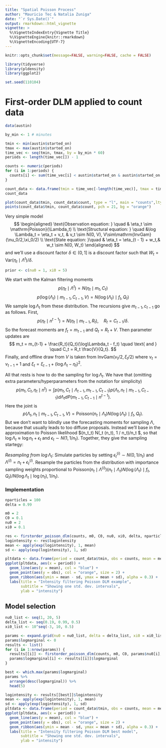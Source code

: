 ```yaml
---
title: "Spatial Poisson Process"
author: "Mauricio Tec & Natalia Zuniga"
date: "`r Sys.Date()`"
output: rmarkdown::html_vignette
vignette: >
  %\VignetteIndexEntry{Vignette Title}
  %\VignetteEngine{knitr::rmarkdown}
  %\VignetteEncoding{UTF-7}
---
```


```r
knitr::opts_chunk$set(message=FALSE, warning=FALSE, cache = FALSE)

```

```r
library(tidyverse)
library(pldensity)
library(ggplot2)

set.seed(110104)
```

# First-order DLM applied to count data

```r
data(austin)
```

```r
by_min <- 1 # minutes

tmin <- min(austin$started_on)
tmax <- max(austin$started_on)
time_vec <- seq(tmin, tmax, by = by_min * 60)
periods <- length(time_vec[]) - 1

counts <- numeric(periods)
for (i in 1:periods) {
  counts[i] <- sum(time_vec[i] < austin$started_on & austin$started_on < time_vec[i + 1]) 
}

count_data <- data.frame(tmin = time_vec[-length(time_vec)], tmax = time_vec[-1], count = counts)
count_data
```

```r
plot(count_data$tmin, count_data$count, type = "l", main = "counts",lty = 2)
points(count_data$tmin, count_data$count, pch = 21, bg = "orange")
```

Very simple model
$$
\begin{aligned}
\text{Observation equation: } \quad & \eta_t \sim \mathrm{Poisson}(\Lambda_t) \\
\text{Structural equation: } \quad &\log \Lambda_t  = \eta_t + v_t, & v_t \sim N(0, V), V\sim\mathrm{InvGam}(\nu_0/2,\xi_0/2) \\
\text{State equation: }\quad  & \eta_t  = \eta_{t - 1} + w_t,& w_t \sim N(0, W_t)
\end{aligned}
$$
and we'll use a discount factor $\delta \in (0,1]$ is a discount factor such that $W_t = \mathrm{Var}(\eta_t \mid \Lambda^t) / \delta$.

```r
prior <- c(nu0 = 1, xi0 = 5)
```


We start with the Kalman filtering moments
$$
p(\eta_t \mid \Lambda^t) = N(\eta_t \mid m_t, C_t)
$$
$$
p(\log(\Lambda_t) \mid m_{t-1}, C_{t-1}, V) = N(\log(\Lambda_t) \mid f_t, Q_t)
$$
We sample $\log\Lambda_t$ from these distribution. The recursions give $m_{t-1}, c_{t-1}$ go as follows. First,
$$
p(\eta_t \mid n^{t-1}) = N(\eta_t \mid m_{t-1}, R_t), \quad R_t = C_{t-1}/\delta.
$$
So the forecast moments are $f_t=m_{t-1}$ and $Q_t = R_t + V$. Then parameter updates are
$$
m_t = m_{t-1} + \frac{R_t}{Q_t}(\log\Lambda_t - f_t) \quad \text{ and } \quad C_t = R_t \frac{V}{Q_t}.
$$
Finally, and offline draw from $V$ is taken from $\mathrm{InvGam}(\nu_t/2, \xi_t/2)$ where $\nu_t = \nu_{t-1} + 1$ and $\xi_t = \xi_{t-1} + (\log\Lambda_t - \eta_t)^2$.

All that rests is how to do the sampling for $\log\Lambda_t$. We have that (omitting extra parameters/hyperparameters from the notation for simplicity)
$$
p(m_t, C_t, \eta_t \mid n^t) \propto \int  p(m_t, C_t \mid \Lambda_{t-1}, m_{t-1}, C_{t-1}) p(\Lambda_t, n_t \mid m_{t-1},C_{t-1}) d\Lambda_t dP(m_{t-1}, C_{t-1} \mid n^{t-1}).
$$
Here the joint is
$$
p(\Lambda_t, n_t \mid m_{t-1}, C_{t-1}, V) = \mathrm{Poisson}(n_t \mid \Lambda_t)N(\log(\Lambda_t) \mid f_t, Q_t).
$$
But we don't want to blindly use the forecasting moments for sampling $\Lambda$, because that usually leads to too diffuse proposals. Instead we'll base in the approximation to Poisson likelihood $\mathrm{Poisson}(n_t\mid \Lambda_t) \approx N(\log\Lambda_t \mid \log(n_t), 1 / n_t)/n_t $, so that $\log\Lambda_t \approx \log n_t + \epsilon_t$ and $\epsilon_t \sim N(1, 1/ n_t)$. Together, they give the sampling startegy:

*Resampling from $\log\Lambda_t$*:  Simulate  particles by setting $\epsilon_t^{(i)} \sim N(0, 1/n_t)$ and $\Lambda^{(i)} = n_t + \epsilon_t^{(i)}$. Resample the particles from the distribution with importance sampling weights proportional to $\mathrm{Poisson}(n_t\mid \Lambda^{(i)})(n_t \mid \Lambda_t)N(\log(\Lambda_t) \mid f_t, Q_t) / N(\log\Lambda_t \mid \log(n_t), 1 / n_t)$.

### Implementation

```r
nparticles = 100
delta = 0.99

m0 = 2
C0 = 0.1
nu0 = 2
xi0 = 0.1

res <- firstorder_poisson_dlm(counts, m0, C0, nu0, xi0, delta, nparticles)
logintensity <- res$logintensity
mean <- apply(exp(logintensity), 1, mean)
sd <- apply(exp(logintensity), 1, sd)
```

```r
pltdata <- data.frame(period = count_data$tmin, obs = counts, mean = mean, sd = sd)
ggplot(pltdata, aes(x = period)) +
  geom_line(aes(y = mean), col = "blue") +
  geom_point(aes(y = obs), col = "orange", size = 2) +
  geom_ribbon(aes(ymin = mean - sd, ymax = mean + sd), alpha = 0.3) +
  labs(title = "Intensity filtering Poisson DLM example", 
       subtitle = "Showing one std. dev. intervals",
       ylab = "intensity")
```

## Model selection

```r
nu0_list <- seq(1, 20, 5)
delta_list <- seq(0.19, 0.99, 0.5)
xi0_list <- 10^seq(-3, 10, 0.5)

params <- expand.grid(nu0 = nu0_list, delta = delta_list, xi0 = xi0_list)
params$logmarginal <- 0
results <- list()
for (i in 1:nrow(params)) {
  results[[i]] <- firstorder_poisson_dlm(counts, m0, C0, params$nu0[i], params$xi0[i], params$delta[i], nparticles)
  params$logmarginal[i] <- results[[i]]$logmarginal
}
```

```r
best <- which.max(params$logmarginal)
params %>% 
  arrange(desc(logmarginal)) %>% 
  head(5)
```

```r
logintensity <- results[[best]]$logintensity
mean <- apply(exp(logintensity), 1, mean)
sd <- apply(exp(logintensity), 1, sd)
pltdata <- data.frame(period = count_data$tmin, obs = counts, mean = mean, sd = sd)
ggplot(pltdata, aes(x = period)) +
  geom_line(aes(y = mean), col = "blue") +
  geom_point(aes(y = obs), col = "orange", size = 2) +
  geom_ribbon(aes(ymin = mean - sd, ymax = mean + sd), alpha = 0.3) +
  labs(title = "Intensity filtering Poisson DLM best model", 
       subtitle = "Showing one std. dev. intervals",
       ylab = "intensity")
```

